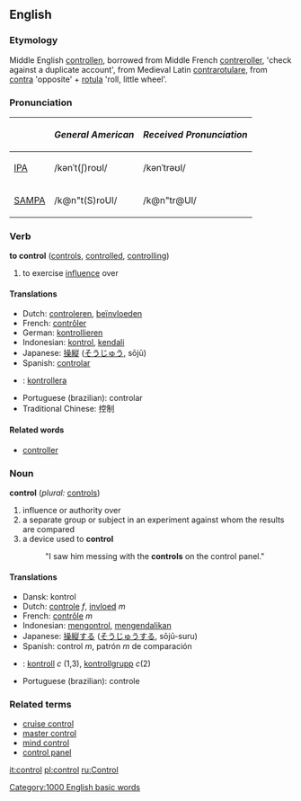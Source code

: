 ==English==

===Etymology===
Middle English [[controllen]], borrowed from Middle French [[contreroller]], 'check against a duplicate account', from Medieval Latin [[contrarotulare]], from [[contra]] 'opposite' + [[rotula]] 'roll, little wheel'.

===Pronunciation===
{| border=1 cellpadding=5
! !! ''General American'' !! ''Received Pronunciation''
|-
| [[w:IPA|IPA]] || /kənˈt(ʃ)roʊl/ || /kənˈtrəʊl/
|-
| [[w:SAMPA|SAMPA]] || /k@n"t(S)roUl/ || /k@n"tr@Ul/
|}

=== Verb ===
'''to control''' ([[controls]], [[controlled]], [[controlling]])
# to exercise [[influence]] over

==== Translations ====
*Dutch: [[controleren]], [[beïnvloeden]]
*French: [[contrôler]]
*German: [[kontrollieren]]
*Indonesian: [[kontrol]], [[kendali]]
*Japanese: [[操縦]] ([[そうじゅう]], sōjū)
*Spanish: [[controlar]]
*{{sv}}: [[kontrollera]]
*Portuguese (brazilian): controlar
*Traditional Chinese: 控制

====Related words====
*[[controller]]

=== Noun ===
'''control'''  (''plural:'' [[controls]])
# influence or authority over
# a separate group or subject in an experiment against whom the results are compared
# a device used to '''control'''
#:"I saw him messing with the '''controls''' on the control panel."

==== Translations ====
*Dansk: kontrol
*Dutch: [[controle]] ''f'', [[invloed]] ''m''
*French: [[contrôle]] ''m''
*Indonesian: [[kontrol|mengontrol]], [[kendali|mengendalikan]]
*Japanese: [[操縦]]する ([[そうじゅう]]する, sōjū-suru)
*Spanish: control ''m'', patrón ''m'' de comparación
*{{sv}}: [[kontroll]] ''c'' (1,3), [[kontrollgrupp]] ''c''(2)
*Portuguese (brazilian): controle

===Related terms===
*[[cruise control]]
*[[master control]]
*[[mind control]]
*[[control panel]]

[[Category:1000 English basic words]]

[[it:control]]
[[pl:control]]
[[ru:Control]]